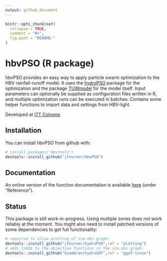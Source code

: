 ```yaml
---
output: github_document
---
```


<!-- README.md is generated from README.Rmd. Please edit that file -->

```r
knitr::opts_chunk$set(
  collapse = TRUE,
  comment = "#>",
  fig.path = "README-"
)
```

# hbvPSO (R package)

hbvPSO provides an easy way to apply particle swarm optimization to the HBV rainfall-runoff model. It uses the [hydroPSO](https://cran.r-project.org/web/packages/hydroPSO/index.html) package for the optimization and the package [TUWmodel](https://cran.r-project.org/web/packages/TUWmodel/index.html) for the model itself. Input parameters can optionally be supplied as configuration files written in R, and multiple optimization runs can  be executed in batches. Contains some helper functions to import data and settings from HBV-light.

Developed at [ITT Cologne](http://www.tt.th-koeln.de/).

## Installation

You can install hbvPSO from github with:

```r
# install.packages("devtools")
devtools::install_github("jthurner/hbvPSO")
```


## Documentation
An online version of the function documentation is available [here](https://jthurner.github.io/hbvPSO//index.html) (under "Reference").

## Status
This package is still work-in-progress. Using multiple zones does not work reliably at the moment. You might also need to install patched versions of some dependencies to get full functionality:

```r
# required to allow plotting of sim-obs graph:
devtools::install_github("jthurner/hydroPSO",ref = "plotting")
# adds lnNSE to the objective functions in the sim-obs graph: 
devtools::install_github("hzambran/hydroGOF",ref = "ggof-lnnse")
```

<!-- ## Example -->

<!-- This is a basic example which shows you how to solve a common problem: -->

<!-- ```{r example} -->
<!-- ## basic example code -->
<!-- ``` -->

